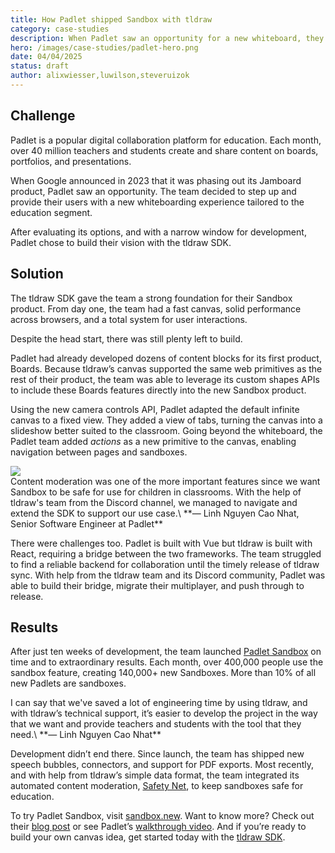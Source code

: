 ```yaml
---
title: How Padlet shipped Sandbox with tldraw
category: case-studies
description: When Padlet saw an opportunity for a new whiteboard, they built it with tldraw—and shipped Sandbox in record time.
hero: /images/case-studies/padlet-hero.png
date: 04/04/2025
status: draft
author: alixwiesser,luwilson,steveruizok
---
```


## Challenge

Padlet is a popular digital collaboration platform for education. Each month, over 40 million teachers and students create and share content on boards, portfolios, and presentations.

When Google announced in 2023 that it was phasing out its Jamboard product, Padlet saw an opportunity. The team decided to step up and provide their users with a new whiteboarding experience tailored to the education segment.

After evaluating its options, and with a narrow window for development, Padlet chose to build their vision with the tldraw SDK.

## Solution

The tldraw SDK gave the team a strong foundation for their Sandbox product. From day one, the team had a fast canvas, solid performance across browsers, and a total system for user interactions.

Despite the head start, there was still plenty left to build.

Padlet had already developed dozens of content blocks for its first product, Boards. Because tldraw’s canvas supported the same web primitives as the rest of their product, the team was able to leverage its custom shapes APIs to include these Boards features directly into the new Sandbox product.

Using the new camera controls API, Padlet adapted the default infinite canvas to a fixed view. They added a view of tabs, turning the canvas into a slideshow better suited to the classroom. Going beyond the whiteboard, the Padlet team added _actions_ as a new primitive to the canvas, enabling navigation between pages and sandboxes.

<Image src="/images/case-studies/padlet-wildlife.png" />

<br />

<Callout type="quote">
Content moderation was one of the more important features since we want Sandbox to be safe for use for children in classrooms. With the help of tldraw's team from the Discord channel, we managed to navigate and extend the SDK to support our use case.\
**— Linh Nguyen Cao Nhat, Senior Software Engineer at Padlet**

</Callout>

There were challenges too. Padlet is built with Vue but tldraw is built with React, requiring a bridge between the two frameworks. The team struggled to find a reliable backend for collaboration until the timely release of tldraw sync. With help from the tldraw team and its Discord community, Padlet was able to build their bridge, migrate their multiplayer, and push through to release.

## Results

After just ten weeks of development, the team launched [Padlet Sandbox](https://padlet.help/l/en/article/dzll9blbvu-introducing-padlet-sandbox) on time and to extraordinary results. Each month, over 400,000 people use the sandbox feature, creating 140,000+ new Sandboxes. More than 10% of all new Padlets are sandboxes.

<Callout type="quote">
I can say that we've saved a lot of engineering time by using tldraw, and with tldraw’s technical support, it’s easier to develop the project in the way that we want and provide teachers and students with the tool that they need.\
**— Linh Nguyen Cao Nhat**

</Callout>

Development didn’t end there. Since launch, the team has shipped new speech bubbles, connectors, and support for PDF exports. Most recently, and with help from tldraw’s simple data format, the team integrated its automated content moderation, [Safety Net](https://padlet.blog/safety-net/), to keep sandboxes safe for education.

To try Padlet Sandbox, visit [sandbox.new](http://sandbox.new). Want to know more? Check out their [blog post](https://padlet.blog/introducing-padlet-sandbox/) or see Padlet’s [walkthrough video](https://www.youtube.com/watch?v=Uf-C-A787xw). And if you’re ready to build your own canvas idea, get started today with the [tldraw SDK](http://tldraw.dev).
